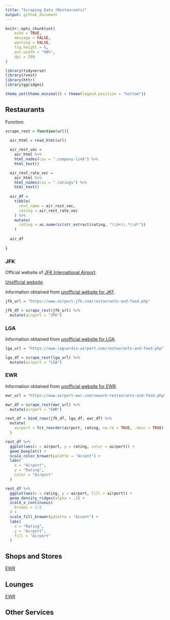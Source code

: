 ```yaml
---
title: "Scraping Data (Restaurants)"
output: github_document
---
```


```r
knitr::opts_chunk$set(
	echo = TRUE,
	message = FALSE,
	warning = FALSE,
	fig.height = 6,
	out.width = "90%",
	dpi = 200
)
```

```r
library(tidyverse)
library(rvest)
library(httr)
library(ggridges)

theme_set(theme_minimal() + theme(legend.position = "bottom"))
```


## Restaurants

Function.

```r
scrape_rest = function(url){

  air_html = read_html(url)
  
  air_rest_vec = 
    air_html %>% 
    html_nodes(css = ".company-link") %>% 
    html_text()

  air_rest_rate_vec = 
    air_html %>% 
    html_nodes(css = ".ratings") %>% 
    html_text()
  
  air_df = 
    tibble(
      rest_name = air_rest_vec,
      rating = air_rest_rate_vec
    ) %>% 
    mutate(
      rating = as.numeric(str_extract(rating, "\\d+\\.*\\d*"))
    )
    
  air_df
  
}
```

### JFK

Official website of [JFK International Airport](https://www.jfkairport.com/at-airport/shops-restaurants-and-services).

[Unofficial website](https://jfkfly.com/dining-drinking).

Information obtained from [unofficial website for JKF](https://www.airport-jfk.com/restaurants-and-food.php).

```r
jfk_url = "https://www.airport-jfk.com/restaurants-and-food.php"

jfk_df = scrape_rest(jfk_url) %>% 
  mutate(airport = "JFK")
```

### LGA

Information obtained from [unofficial website for LGA](https://www.laguardia-airport.com/restaurants-and-food.php).

```r
lga_url = "https://www.laguardia-airport.com/restaurants-and-food.php"

lga_df = scrape_rest(lga_url) %>% 
  mutate(airport = "LGA")
```

### EWR

Information obtained from [unofficial website for EWR](https://www.airport-ewr.com/newark-restaurants-and-food.php).

```r
ewr_url = "https://www.airport-ewr.com/newark-restaurants-and-food.php"

ewr_df = scrape_rest(ewr_url) %>% 
  mutate(airport = "EWR")
```

```r
rest_df = bind_rows(jfk_df, lga_df, ewr_df) %>% 
  mutate(
    airport = fct_reorder(airport, rating, na.rm = TRUE, .desc = TRUE)
  ) 

rest_df %>% 
  ggplot(aes(x = airport, y = rating, color = airport)) +
  geom_boxplot() +
  scale_color_brewer(palette = "Accent") +
  labs(
    x = "Airport",
    y = "Rating",
    color = "Airport"
  )

rest_df %>%
  ggplot(aes(x = rating, y = airport, fill = airport)) +
  geom_density_ridges(alpha = .3) +
  scale_x_continuous(
    breaks = 1:5
  ) +
  scale_fill_brewer(palette = "Accent") +
  labs(
    x = "Rating",
    y = "Airport",
    fill = "Airport"
  )
```

## Shops and Stores

[EWR](https://www.airport-ewr.com/newark-shops-and-stores.php)

## Lounges

[EWR](https://www.airport-ewr.com/newark-lounge-night-club.php)

## Other Services
